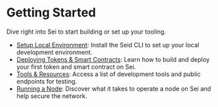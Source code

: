 
# Getting Started

Dive right into Sei to start building or set up your tooling.

- [Setup Local Environment](/quickstart/installing-seid): Install the Seid CLI to set up your local development environment.
- [Deploying Tokens & Smart Contracts](/quickstart/introduction): Learn how to build and deploy your first token and smart contract on Sei.
- [Tools & Resources](/tools-and-resources): Access a list of development tools and public endpoints for testing.
- [Running a Node](/running-a-sei-node): Discover what it takes to operate a node on Sei and help secure the network.

<HelpCallout />
